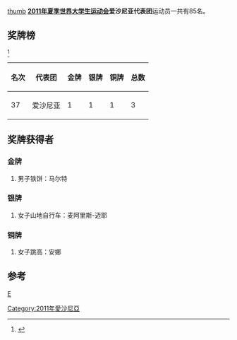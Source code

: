 [[文件:Flag_of_Estonia.svg|thumb]]
'''[[2011年夏季世界大学生运动会|2011年夏季世界大学生运动会]]爱沙尼亚代表团'''运动员一共有85名。

==奖牌榜==
<ref>{{Cite web |url=http://match.sz2011.org/Medal/CHI.htm |title=奖牌榜 |accessdate=2011-08-26 |archive-date=2012-07-14 |archive-url=https://archive.is/20120714212414/http://match.sz2011.org/Medal/CHI.htm |dead-url=no }}</ref>
{| class="wikitable"
|-
! 名次 !! 代表团 !! 金牌 !! 银牌 !! 铜牌 !! 总数
|-
| 37 || 爱沙尼亚  || 1 || 1 || 1 || 3 
|}

==奖牌获得者==
===金牌===
#男子铁饼：马尔特
===银牌===
#女子山地自行车：麦阿里斯-迈耶
===铜牌===
#女子跳高：安娜
==参考==
<references/>
{{2011年夏季世界大学生运动会代表团}}
[[分类:2011年夏季世界大学生运动会代表团|E]]
[[Category:2011年愛沙尼亞|Category:2011年愛沙尼亞]]